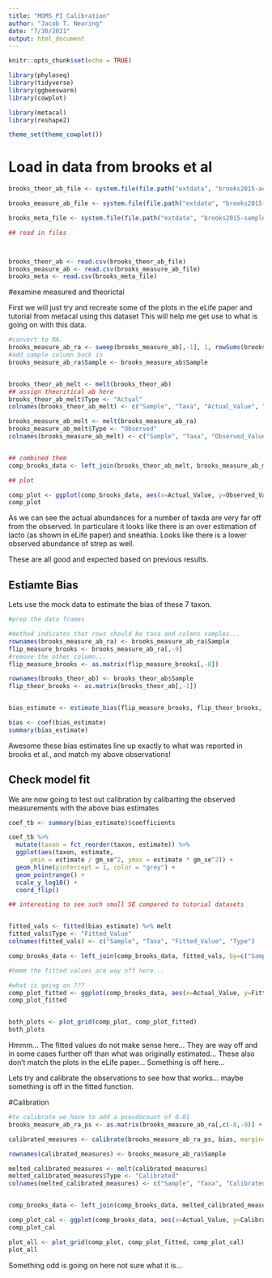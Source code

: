 ```yaml
---
title: "MOMS_PI_Calibration"
author: "Jacob T. Nearing"
date: "7/30/2021"
output: html_document
---
```


```r
knitr::opts_chunk$set(echo = TRUE)

library(phyloseq)
library(tidyverse)
library(ggbeeswarm)
library(cowplot)

library(metacal)
library(reshape2)

theme_set(theme_cowplot())
```

# Load in data from brooks et al


```r
brooks_theor_ab_file <- system.file(file.path("extdata", "brooks2015-actual.csv"), package = "metacal")

brooks_measure_ab_file <- system.file(file.path("extdata", "brooks2015-observed.csv"), package = "metacal")

brooks_meta_file <- system.file(file.path("extdata", "brooks2015-sample-data.csv"), package="metacal")

## read in files



brooks_theor_ab <- read.csv(brooks_theor_ab_file)
brooks_measure_ab <- read.csv(brooks_measure_ab_file)
brooks_meta <- read.csv(brooks_meta_file)
```

#examine measured and theorictal

First we will just try and recreate some of the plots in the eLife paper and tutorial from metacal using this dataset 
This will help me get use to what is going on with this data.
```r
#convert to RA.
brooks_measure_ab_ra <- sweep(brooks_measure_ab[,-1], 1, rowSums(brooks_measure_ab[,-1]), '/')
#add sample column back in
brooks_measure_ab_ra$Sample <- brooks_measure_ab$Sample 


brooks_theor_ab_melt <- melt(brooks_theor_ab)
## assign theoritical ab here
brooks_theor_ab_melt$Type <- "Actual"
colnames(brooks_theor_ab_melt) <- c("Sample", "Taxa", "Actual_Value", "Type")

brooks_measure_ab_melt <- melt(brooks_measure_ab_ra)
brooks_measure_ab_melt$Type <- "Observed"
colnames(brooks_measure_ab_melt) <- c("Sample", "Taxa", "Observed_Value", "Type")


## combined them
comp_brooks_data <- left_join(brooks_theor_ab_melt, brooks_measure_ab_melt, by=c("Sample", "Taxa"))

## plot

comp_plot <- ggplot(comp_brooks_data, aes(x=Actual_Value, y=Observed_Value, fill=Taxa, color=Taxa)) + geom_point() + geom_quasirandom() + scale_color_brewer(type="qual", palette = 3) + geom_abline(color="grey")
comp_plot
```

As we can see the actual abundances for a number of taxda are very far off from the observed.
In particulare it looks like there is an over estimation of lacto (as shown in eLife paper) and sneathia.
Looks like there is a lower observed abundance of strep as well.

These are all good and expected based on previous results.

## Estiamte Bias

Lets use the mock data to estimate the bias of these 7 taxon.

```r
#prep the data frames

#method indicates that rows should be taxa and colmns samples...
rownames(brooks_measure_ab_ra) <- brooks_measure_ab_ra$Sample
flip_measure_brooks <- brooks_measure_ab_ra[,-9]
#remove the other column...
flip_measure_brooks <- as.matrix(flip_measure_brooks[,-8])

rownames(brooks_theor_ab) <- brooks_theor_ab$Sample
flip_theor_brooks <- as.matrix(brooks_theor_ab[,-1])


bias_estimate <- estimate_bias(flip_measure_brooks, flip_theor_brooks, boot=T, margin=1)

bias <- coef(bias_estimate)
summary(bias_estimate)
```

Awesome these bias estimates line up exactly to what was reported in brooks et al., and match my above observations!

## Check model fit

We are now going to test out calibration by calibarting the observed measurements with the above bias estimates

```r
coef_tb <- summary(bias_estimate)$coefficients

coef_tb %>%
  mutate(taxon = fct_reorder(taxon, estimate)) %>%
  ggplot(aes(taxon, estimate, 
      ymin = estimate / gm_se^2, ymax = estimate * gm_se^2)) +
  geom_hline(yintercept = 1, color = "grey") +
  geom_pointrange() +
  scale_y_log10() +
  coord_flip()

## interesting to see such small SE compared to tutorial datasets


fitted_vals <- fitted(bias_estimate) %>% melt
fitted_vals$Type <- "Fitted_Value"
colnames(fitted_vals) <- c("Sample", "Taxa", "Fitted_Value", "Type")

comp_brooks_data <- left_join(comp_brooks_data, fitted_vals, by=c("Sample", "Taxa"))

#hmmm the fitted values are way off here...

#what is going on ???
comp_plot_fitted <- ggplot(comp_brooks_data, aes(x=Actual_Value, y=Fitted_Value, fill=Taxa, color=Taxa)) + geom_point() + geom_quasirandom() + scale_color_brewer(type="qual", palette = 3) + geom_abline(color="grey")
comp_plot_fitted


both_plots <- plot_grid(comp_plot, comp_plot_fitted)
both_plots
```

Hmmm... The fitted values do not make sense here...
They are way off and in some cases further off than what was originally estimated...
These also don't match the plots in the eLife paper...
Something is off here...

Lets try and calibrate the observations to see how that works... maybe something is off in the fitted function.

#Calibration
```r
#to calibrate we have to add a pseudocount of 0.01
brooks_measure_ab_ra_ps <- as.matrix(brooks_measure_ab_ra[,c(-8,-9)] + 0.01)

calibrated_measures <- calibrate(brooks_measure_ab_ra_ps, bias, margin=1)

rownames(calibrated_measures) <- brooks_measure_ab_ra$Sample

melted_calibrated_measures <- melt(calibrated_measures)
melted_calibrated_measures$Type <- "Calibrated"
colnames(melted_calibrated_measures) <- c("Sample", "Taxa", "Calibrated_Value", "Type")


comp_brooks_data <- left_join(comp_brooks_data, melted_calibrated_measures, by=c("Sample", "Taxa"))

comp_plot_cal <- ggplot(comp_brooks_data, aes(x=Actual_Value, y=Calibrated_Value, fill=Taxa, color=Taxa)) + geom_point() + geom_quasirandom() + scale_color_brewer(type="qual", palette = 3) + geom_abline(color="grey")
comp_plot_cal

plot_all <- plot_grid(comp_plot, comp_plot_fitted, comp_plot_cal)
plot_all
```


Something odd is going on here not sure what it is...
